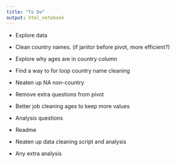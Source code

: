 ```yaml
---
title: "To Do"
output: html_notebook
---
```


* Explore data

* Clean country names. (if janitor before pivot, more efficient?)

* Explore why ages are in country column

* Find a way to for loop country name cleaning

* Neaten up NA non-country

* Remove extra questions from pivot

* Better job cleaning ages to keep more values

* Analysis questions

* Readme

* Neaten up data cleaning script and analysis

* Any extra analysis